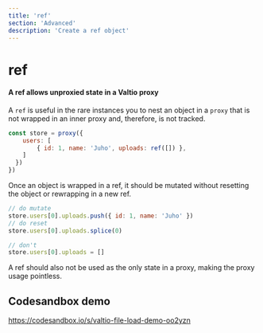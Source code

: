 ```yaml
---
title: 'ref'
section: 'Advanced'
description: 'Create a ref object'
---
```


# ref

#### A ref allows unproxied state in a Valtio proxy

A `ref` is useful in the rare instances you to nest an object in a `proxy` that is not wrapped in an inner proxy and, therefore, is not tracked.

```js
const store = proxy({
    users: [
        { id: 1, name: 'Juho', uploads: ref([]) },
    ]
  })
})
```

Once an object is wrapped in a ref, it should be mutated without resetting the object or rewrapping in a new ref. 

```js
// do mutate
store.users[0].uploads.push({ id: 1, name: 'Juho' })
// do reset
store.users[0].uploads.splice(0)

// don't
store.users[0].uploads = []
```

A ref should also not be used as the only state in a proxy, making the proxy usage pointless.

## Codesandbox demo

https://codesandbox.io/s/valtio-file-load-demo-oo2yzn